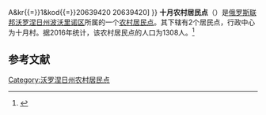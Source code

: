 {{Infobox Settlement
| official_name = 十月农村居民点
| native_name = Октябрьское сельское поселение
| settlement_type = [[农村居民点|农村居民点]]
| subdivision_type = [[国家|国家]]
| subdivision_type1 = [[州_(俄罗斯)|州]]
| subdivision_type2 = [[区_(苏联)|区]]
| subdivision_name = {{RUS}}
| subdivision_name1 = [[沃罗涅日州|沃罗涅日州]]
| subdivision_name2 = [[波沃里诺区|波沃里诺区]]
| seat_type = 行政中心
| seat = 十月村
| population_as_of=2016
| population_footnotes = <ref name=stat />
| population_total = 1308
| coordinates_display = inline,title
| latd = 51.2346444444444 | latm =  | lats =  | latNS = N
| longd = 41.95375 | longm =  | longs =  | longEW = E
| timezone = [[莫斯科时间|MSK]]
| utc_offset = +3
| blank_name = [[俄罗斯市政土地区划代码|OKTMO编码]]
| blank_info = [http://classif.spb.ru/classificators/view/tma.php?st{{=}}A&kr{{=}}1&kod{{=}}20639420 20639420]
}}
'''十月农村居民点'''（{{lang-ru|Октябрьское сельское поселение}}）是[[俄罗斯联邦|俄罗斯联邦]][[沃罗涅日州|沃罗涅日州]][[波沃里诺区|波沃里诺区]]所属的一个[[农村居民点|农村居民点]]。其下辖有2个居民点，行政中心为十月村。据2016年统计，该农村居民点的人口为1308人。<ref name=stat>{{cite web | url = http://www.gks.ru/free_doc/doc_2016/bul_dr/mun_obr2016.rar | title = Численность населения Российской Федерации по муниципальным образованиям на 1 января 2016 года | language = ru | accessdate = 2017-01-19 | archive-date = 2019-05-13 | archive-url = https://web.archive.org/web/20190513150350/http://www.gks.ru/free_doc/doc_2016/bul_dr/mun_obr2016.rar | dead-url = no }}</ref>

== 参考文献 ==
{{reflist}}

{{Russia-stub}}

[[Category:沃罗涅日州农村居民点|Category:沃罗涅日州农村居民点]]